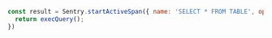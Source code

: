 ```JavaScript
const result = Sentry.startActiveSpan({ name: 'SELECT * FROM TABLE', op: 'db.query' }, () => {
  return execQuery();
})
```
